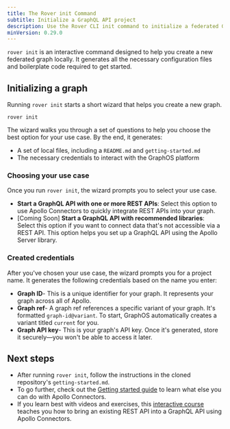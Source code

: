 ```yaml
---
title: The Rover init Command
subtitle: Initialize a GraphQL API project
description: Use the Rover CLI init command to initialize a federated GraphQL API project using Apollo Federation and the GraphOS Router.
minVersion: 0.29.0
---
```


`rover init` is an interactive command designed to help you create a new federated graph locally. It generates all the necessary configuration files and boilerplate code required to get started.

## Initializing a graph

Running `rover init` starts a short wizard that helps you create a new graph.

```terminal showLineNumbers=false
rover init
```

The wizard walks you through a set of questions to help you choose the best option for your use case. By the end, it generates:

- A set of local files, including a `README.md` and `getting-started.md`
- The necessary credentials to interact with the GraphOS platform

### Choosing your use case

Once you run `rover init`, the wizard prompts you to select your use case.

- **Start a GraphQL API with one or more REST APIs**: Select this option to use Apollo Connectors to quickly integrate REST APIs into your graph.
- [Coming Soon] **Start a GraphQL API with recommended libraries**: Select this option if you want to connect data that's not accessible via a REST API. This option helps you set up a GraphQL API using the Apollo Server library.

### Created credentials

After you've chosen your use case, the wizard prompts you for a project name. It generates the following credentials based on the name you enter:

- **Graph ID**- This is a unique identifier for your graph. It represents your graph across all of Apollo.
- **Graph ref**- A graph ref references a specific variant of your graph. It's formatted `graph-id@variant`. To start, GraphOS automatically creates a variant titled `current` for you.
- **Graph API key**- This is your graph's API key. Once it's generated, store it securely—you won't be able to access it later.

## Next steps

- After running `rover init`, follow the instructions in the cloned repository's `getting-started.md`.
- To go further, check out the [Getting started guide](/graphos/get-started/guides/rest) to learn what else you can do with Apollo Connectors.
- If you learn best with videos and exercises, this [interactive course](https://www.apollographql.com/tutorials/connectors-intro-rest) teaches you how to bring an existing REST API into a GraphQL API using Apollo Connectors.